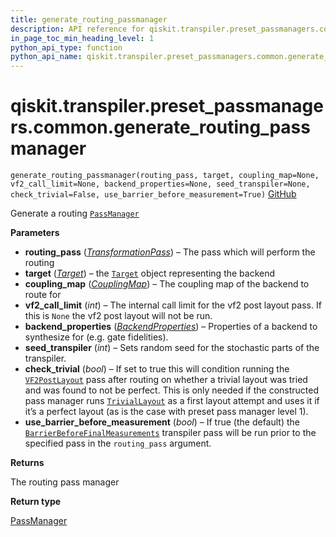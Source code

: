 ```yaml
---
title: generate_routing_passmanager
description: API reference for qiskit.transpiler.preset_passmanagers.common.generate_routing_passmanager
in_page_toc_min_heading_level: 1
python_api_type: function
python_api_name: qiskit.transpiler.preset_passmanagers.common.generate_routing_passmanager
---
```


# qiskit.transpiler.preset\_passmanagers.common.generate\_routing\_passmanager

<span id="qiskit.transpiler.preset_passmanagers.common.generate_routing_passmanager" />

`generate_routing_passmanager(routing_pass, target, coupling_map=None, vf2_call_limit=None, backend_properties=None, seed_transpiler=None, check_trivial=False, use_barrier_before_measurement=True)` [GitHub](https://github.com/qiskit/qiskit/tree/stable/0.23/qiskit/transpiler/preset_passmanagers/common.py "view source code")

Generate a routing [`PassManager`](qiskit.transpiler.PassManager "qiskit.transpiler.PassManager")

**Parameters**

*   **routing\_pass** ([*TransformationPass*](qiskit.transpiler.TransformationPass "qiskit.transpiler.TransformationPass")) – The pass which will perform the routing
*   **target** ([*Target*](qiskit.transpiler.Target "qiskit.transpiler.Target")) – the [`Target`](qiskit.transpiler.Target "qiskit.transpiler.Target") object representing the backend
*   **coupling\_map** ([*CouplingMap*](qiskit.transpiler.CouplingMap "qiskit.transpiler.CouplingMap")) – The coupling map of the backend to route for
*   **vf2\_call\_limit** (*int*) – The internal call limit for the vf2 post layout pass. If this is `None` the vf2 post layout will not be run.
*   **backend\_properties** ([*BackendProperties*](qiskit.providers.models.BackendProperties "qiskit.providers.models.BackendProperties")) – Properties of a backend to synthesize for (e.g. gate fidelities).
*   **seed\_transpiler** (*int*) – Sets random seed for the stochastic parts of the transpiler.
*   **check\_trivial** (*bool*) – If set to true this will condition running the [`VF2PostLayout`](qiskit.transpiler.passes.VF2PostLayout "qiskit.transpiler.passes.VF2PostLayout") pass after routing on whether a trivial layout was tried and was found to not be perfect. This is only needed if the constructed pass manager runs [`TrivialLayout`](qiskit.transpiler.passes.TrivialLayout "qiskit.transpiler.passes.TrivialLayout") as a first layout attempt and uses it if it’s a perfect layout (as is the case with preset pass manager level 1).
*   **use\_barrier\_before\_measurement** (*bool*) – If true (the default) the [`BarrierBeforeFinalMeasurements`](qiskit.transpiler.passes.BarrierBeforeFinalMeasurements "qiskit.transpiler.passes.BarrierBeforeFinalMeasurements") transpiler pass will be run prior to the specified pass in the `routing_pass` argument.

**Returns**

The routing pass manager

**Return type**

[PassManager](qiskit.transpiler.PassManager "qiskit.transpiler.PassManager")

